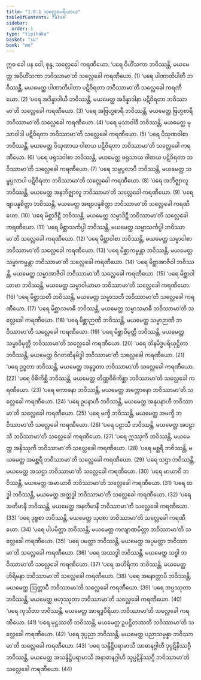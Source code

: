```yaml
---
title: "1.8.1 သလ္လေခပရိယာယ"
tableOfContents: false
sidebar:
  order: 1
type: "tipitaka"
basket: "su"
book: "mn"
---
```



<DynamicBreadcrumb />

<Division number="83" book="mn" e="ch" v="24" p="161">

<Paragraph number="202" book="mn">
ဣဓ ခေါ ပန ဝေါ, စုန္ဒ, သလ္လေခေါ ကရဏီယော.
</Paragraph>

<Paragraph number="203" book="mn">
‘ပရေ ဝိဟိံသကာ ဘဝိဿန္တိ, မယမေတ္ထ အဝိဟိံသကာ ဘဝိဿာမာ’တိ သလ္လေခေါ ကရဏီယော. (1)
</Paragraph>

<Paragraph number="204" book="mn">
‘ပရေ ပါဏာတိပါတီ ဘဝိဿန္တိ, မယမေတ္ထ ပါဏာတိပါတာ ပဋိဝိရတာ ဘဝိဿာမာ’တိ သလ္လေခေါ ကရဏီယော. (2)
</Paragraph>

<Paragraph number="205" book="mn">
‘ပရေ အဒိန္နာဒါယီ ဘဝိဿန္တိ, မယမေတ္ထ အဒိန္နာဒါနာ ပဋိဝိရတာ ဘဝိဿာမာ’တိ သလ္လေခေါ ကရဏီယော. (3)
</Paragraph>

<Paragraph number="206" book="mn">
‘ပရေ အဗြဟ္မစာရီ ဘဝိဿန္တိ, မယမေတ္ထ ဗြဟ္မစာရီ ဘဝိဿာမာ’တိ သလ္လေခေါ ကရဏီယော. (4)
</Paragraph>

<Paragraph number="207" book="mn">
‘ပရေ မုသာဝါဒီ ဘဝိဿန္တိ, မယမေတ္ထ မုသာဝါဒါ ပဋိဝိရတာ ဘဝိဿာမာ’တိ သလ္လေခေါ ကရဏီယော. (5)
</Paragraph>

<Paragraph number="208" book="mn">
‘ပရေ ပိသုဏဝါစာ ဘဝိဿန္တိ, မယမေတ္ထ ပိသုဏာယ ဝါစာယ ပဋိဝိရတာ ဘဝိဿာမာ’တိ သလ္လေခေါ ကရဏီယော. (6)
</Paragraph>

<Paragraph number="209" book="mn">
‘ပရေ ဖရုသဝါစာ ဘဝိဿန္တိ, မယမေတ္ထ ဖရုသာယ ဝါစာယ ပဋိဝိရတာ ဘဝိဿာမာ’တိ သလ္လေခေါ ကရဏီယော. (7)
</Paragraph>

<Paragraph number="210" book="mn">
‘ပရေ သမ္ဖပ္ပလာပီ ဘဝိဿန္တိ, မယမေတ္ထ သမ္ဖပ္ပလာပါ ပဋိဝိရတာ ဘဝိဿာမာ’တိ သလ္လေခေါ ကရဏီယော. (8)
</Paragraph>

<Paragraph number="211" book="mn">
‘ပရေ အဘိဇ္ဈာလူ ဘဝိဿန္တိ, မယမေတ္ထ အနဘိဇ္ဈာလူ ဘဝိဿာမာ’တိ သလ္လေခေါ ကရဏီယော. (9)
</Paragraph>

<Paragraph number="212" book="mn">
‘ပရေ ဗျာပန္နစိတ္တာ ဘဝိဿန္တိ, မယမေတ္ထ အဗျာပန္နစိတ္တာ ဘဝိဿာမာ’တိ သလ္လေခေါ ကရဏီယော. (10)
</Paragraph>

<Paragraph number="213" book="mn">
‘ပရေ မိစ္ဆာဒိဋ္ဌီ ဘဝိဿန္တိ, မယမေတ္ထ သမ္မာဒိဋ္ဌီ ဘဝိဿာမာ’တိ သလ္လေခေါ ကရဏီယော. (11)
</Paragraph>

<Paragraph number="214" book="mn">
‘ပရေ မိစ္ဆာသင်္ကပ္ပါ ဘဝိဿန္တိ, မယမေတ္ထ သမ္မာသင်္ကပ္ပါ ဘဝိဿာမာ’တိ သလ္လေခေါ ကရဏီယော. (12)
</Paragraph>

<Paragraph number="215" book="mn">
‘ပရေ မိစ္ဆာဝါစာ ဘဝိဿန္တိ, မယမေတ္ထ သမ္မာဝါစာ ဘဝိဿာမာ’တိ သလ္လေခေါ ကရဏီယော. (13)
</Paragraph>

<Paragraph number="216" book="mn">
‘ပရေ မိစ္ဆာကမ္မန္တာ ဘဝိဿန္တိ, မယမေတ္ထ သမ္မာကမ္မန္တာ ဘဝိဿာမာ’တိ သလ္လေခေါ ကရဏီယော. (14)
</Paragraph>

<Paragraph number="217" book="mn">
‘ပရေ မိစ္ဆာအာဇီဝါ ဘဝိဿန္တိ, မယမေတ္ထ သမ္မာအာဇီဝါ ဘဝိဿာမာ’တိ သလ္လေခေါ ကရဏီယော. (15)
</Paragraph>

<Paragraph number="218" book="mn">
‘ပရေ မိစ္ဆာဝါယာမာ ဘဝိဿန္တိ, မယမေတ္ထ သမ္မာဝါယာမာ ဘဝိဿာမာ’တိ သလ္လေခေါ ကရဏီယော. (16)
</Paragraph>

<Paragraph number="219" book="mn">
‘ပရေ မိစ္ဆာသတီ ဘဝိဿန္တိ, မယမေတ္ထ သမ္မာသတီ ဘဝိဿာမာ’တိ သလ္လေခေါ ကရဏီယော. (17)
</Paragraph>

<Paragraph number="220" book="mn">
‘ပရေ မိစ္ဆာသမာဓိ ဘဝိဿန္တိ, မယမေတ္ထ သမ္မာသမာဓီ ဘဝိဿာမာ’တိ သလ္လေခေါ ကရဏီယော. (18)
</Paragraph>

<Paragraph number="221" book="mn">
‘ပရေ မိစ္ဆာဉာဏီ ဘဝိဿန္တိ, မယမေတ္ထ သမ္မာဉာဏီ ဘဝိဿာမာ’တိ သလ္လေခေါ ကရဏီယော. (19)
</Paragraph>

<Paragraph number="222" book="mn">
‘ပရေ မိစ္ဆာဝိမုတ္တီ ဘဝိဿန္တိ, မယမေတ္ထ သမ္မာဝိမုတ္တီ ဘဝိဿာမာ’တိ သလ္လေခေါ ကရဏီယော. (20)
</Paragraph>

<Paragraph number="223" book="mn">
‘ပရေ ထိနမိဒ္ဓပရိယုဋ္ဌိတာ ဘဝိဿန္တိ, မယမေတ္ထ ဝိဂတထိနမိဒ္ဓါ ဘဝိဿာမာ’တိ သလ္လေခေါ ကရဏီယော. (21)
</Paragraph>

<Paragraph number="224" book="mn">
‘ပရေ ဥဒ္ဓတာ ဘဝိဿန္တိ, မယမေတ္ထ အနုဒ္ဓတာ ဘဝိဿာမာ’တိ သလ္လေခေါ ကရဏီယော. (22)
</Paragraph>

<Paragraph number="225" book="mn">
‘ပရေ ဝိစိကိစ္ဆီ ဘဝိဿန္တိ, မယမေတ္ထ တိဏ္ဏဝိစိကိစ္ဆာ ဘဝိဿာမာ’တိ သလ္လေခေါ ကရဏီယော. (23)
</Paragraph>

<Paragraph number="226" book="mn">
‘ပရေ ကောဓနာ ဘဝိဿန္တိ, မယမေတ္ထ အက္ကောဓနာ ဘဝိဿာမာ’တိ သလ္လေခေါ ကရဏီယော. (24)
</Paragraph>

<Paragraph number="227" book="mn">
‘ပရေ ဥပနာဟီ ဘဝိဿန္တိ, မယမေတ္ထ အနုပနာဟီ ဘဝိဿာမာ’တိ သလ္လေခေါ ကရဏီယော. (25)
</Paragraph>

<Paragraph number="228" book="mn">
‘ပရေ မက္ခီ ဘဝိဿန္တိ, မယမေတ္ထ အမက္ခီ ဘဝိဿာမာ’တိ သလ္လေခေါ ကရဏီယော. (26)
</Paragraph>

<Paragraph number="229" book="mn">
‘ပရေ ပဠာသီ ဘဝိဿန္တိ, မယမေတ္ထ အပဠာသီ ဘဝိဿာမာ’တိ သလ္လေခေါ ကရဏီယော. (27)
</Paragraph>

<Paragraph number="230" book="mn">
‘ပရေ ဣဿုကီ ဘဝိဿန္တိ, မယမေတ္ထ အနိဿုကီ ဘဝိဿာမာ’တိ သလ္လေခေါ ကရဏီယော. (28)
</Paragraph>

<Paragraph number="231" book="mn">
‘ပရေ မစ္ဆရီ ဘဝိဿန္တိ, မယမေတ္ထ အမစ္ဆရီ ဘဝိဿာမာ’တိ သလ္လေခေါ ကရဏီယော. (29)
</Paragraph>

<Paragraph number="232" book="mn">
‘ပရေ သဌာ ဘဝိဿန္တိ, မယမေတ္ထ အသဌာ ဘဝိဿာမာ’တိ သလ္လေခေါ ကရဏီယော. (30)
</Paragraph>

<Paragraph number="233" book="mn">
‘ပရေ မာယာဝီ ဘဝိဿန္တိ, မယမေတ္ထ အမာယာဝီ ဘဝိဿာမာ’တိ သလ္လေခေါ ကရဏီယော. (31)
</Paragraph>

<Paragraph number="234" book="mn">
‘ပရေ ထဒ္ဓါ ဘဝိဿန္တိ, မယမေတ္ထ အတ္ထဒ္ဓါ ဘဝိဿာမာ’တိ သလ္လေခေါ ကရဏီယော. (32)
</Paragraph>

<Paragraph number="235" book="mn">
‘ပရေ အတိမာနီ ဘဝိဿန္တိ, မယမေတ္ထ အနတိမာနီ ဘဝိဿာမာ’တိ သလ္လေခေါ ကရဏီယော. (33)
</Paragraph>

<Paragraph number="236" book="mn">
‘ပရေ ဒုဗ္ဗစာ ဘဝိဿန္တိ, မယမေတ္ထ သုဝစာ ဘဝိဿာမာ’တိ သလ္လေခေါ ကရဏီယော. (34)
</Paragraph>

<Paragraph number="237" book="mn">
‘ပရေ ပါပမိတ္တာ ဘဝိဿန္တိ, မယမေတ္ထ ကလျာဏမိတ္တာ ဘဝိဿာမာ’တိ သလ္လေခေါ ကရဏီယော. (35)
</Paragraph>

<Paragraph number="238" book="mn">
‘ပရေ ပမတ္တာ ဘဝိဿန္တိ, မယမေတ္ထ အပ္ပမတ္တာ ဘဝိဿာမာ’တိ သလ္လေခေါ ကရဏီယော. (36)
</Paragraph>

<Paragraph number="239" book="mn">
‘ပရေ အဿဒ္ဓါ ဘဝိဿန္တိ, မယမေတ္ထ သဒ္ဓါ ဘဝိဿာမာ’တိ သလ္လေခေါ ကရဏီယော. (37)
</Paragraph>

<Paragraph number="240" book="mn">
‘ပရေ အဟိရိကာ ဘဝိဿန္တိ, မယမေတ္ထ ဟိရိမနာ ဘဝိဿာမာ’တိ သလ္လေခေါ ကရဏီယော. (38)
</Paragraph>

<Paragraph number="241" book="mn">
‘ပရေ အနောတ္တာပီ ဘဝိဿန္တိ, မယမေတ္ထ ဩတ္တာပီ ဘဝိဿာမာ’တိ သလ္လေခေါ ကရဏီယော. (39)
</Paragraph>

<Paragraph number="242" book="mn">
‘ပရေ အပ္ပဿုတာ ဘဝိဿန္တိ, မယမေတ္ထ ဗဟုဿုတာ ဘဝိဿာမာ’တိ သလ္လေခေါ ကရဏီယော. (40)
</Paragraph>

<Paragraph number="243" book="mn">
‘ပရေ ကုသီတာ ဘဝိဿန္တိ, မယမေတ္ထ အာရဒ္ဓဝီရိယာ ဘဝိဿာမာ’တိ သလ္လေခေါ ကရဏီယော. (41)
</Paragraph>

<Paragraph number="244" book="mn">
‘ပရေ မုဋ္ဌဿတီ ဘဝိဿန္တိ, မယမေတ္ထ ဥပဋ္ဌိတဿတီ ဘဝိဿာမာ’တိ သလ္လေခေါ ကရဏီယော. (42)
</Paragraph>

<Paragraph number="245" book="mn">
‘ပရေ ဒုပ္ပညာ ဘဝိဿန္တိ, မယမေတ္ထ ပညာသမ္ပန္နာ ဘဝိဿာမာ’တိ သလ္လေခေါ ကရဏီယော. (43)
</Paragraph>

<Paragraph number="246" book="mn">
‘ပရေ သန္ဒိဋ္ဌိပရာမာသီ အာဓာနဂ္ဂါဟီ ဒုပ္ပဋိနိဿဂ္ဂီ ဘဝိဿန္တိ, မယမေတ္ထ အသန္ဒိဋ္ဌိပရာမာသီ အနာဓာနဂ္ဂါဟီ သုပ္ပဋိနိဿဂ္ဂီ ဘဝိဿာမာ’တိ သလ္လေခေါ ကရဏီယော. (44)
</Paragraph>
</Division>
